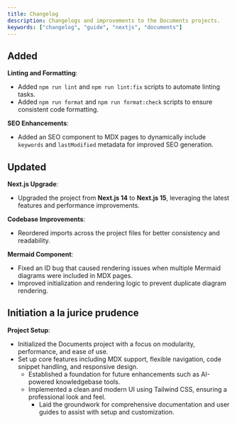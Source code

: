 ```yaml
---
title: Changelog
description: Changelogs and improvements to the Documents projects.
keywords: ["changelog", "guide", "nextjs", "documents"]
---
```


## Added
**Linting and Formatting**:
  - Added `npm run lint` and `npm run lint:fix` scripts to automate linting tasks.
  - Added `npm run format` and `npm run format:check` scripts to ensure consistent code formatting.

**SEO Enhancements**:
  - Added an SEO component to MDX pages to dynamically include `keywords` and `lastModified` metadata for improved SEO generation.

## Updated
**Next.js Upgrade**:
  - Upgraded the project from **Next.js 14** to **Next.js 15**, leveraging the latest features and performance improvements.

**Codebase Improvements**:
  - Reordered imports across the project files for better consistency and readability.

**Mermaid Component**:
  - Fixed an ID bug that caused rendering issues when multiple Mermaid diagrams were included in MDX pages.
  - Improved initialization and rendering logic to prevent duplicate diagram rendering.

## Initiation a la jurice prudence

**Project Setup**:
  - Initialized the Documents project with a focus on modularity, performance, and ease of use.
  - Set up core features including MDX support, flexible navigation, code snippet handling, and responsive design.
    - Established a foundation for future enhancements such as AI-powered knowledgebase tools.
    - Implemented a clean and modern UI using Tailwind CSS, ensuring a professional look and feel.
        - Laid the groundwork for comprehensive documentation and user guides to assist with setup and customization.



